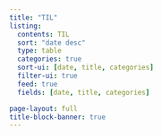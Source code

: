 ```yaml
---
title: "TIL"
listing:
  contents: TIL
  sort: "date desc"
  type: table
  categories: true
  sort-ui: [date, title, categories]
  filter-ui: true
  feed: true
  fields: [date, title, categories]

page-layout: full
title-block-banner: true
---
```

<a rel="me" href="https://sigmoid.social/@isaac_flath"></a>
